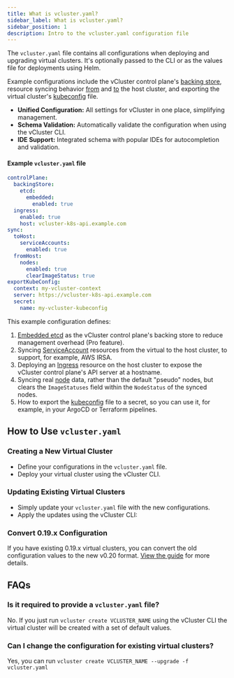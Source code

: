 ```yaml
---
title: What is vcluster.yaml?
sidebar_label: What is vcluster.yaml?
sidebar_position: 1
description: Intro to the vcluster.yaml configuration file
---
```




The `vcluster.yaml` file contains all configurations when deploying and upgrading virtual clusters. It's optionally passed to the CLI or as the values file for deployments using Helm.

Example configurations include the vCluster control plane's [backing store](../configure/vcluster-yaml/control-plane/components/backing-store/), resource syncing behavior [from](../configure/vcluster-yaml/sync/from-host/) and [to](../configure/vcluster-yaml/sync/to-host/) the host cluster, and exporting the virtual cluster's [kubeconfig](../configure/vcluster-yaml/export-kube-config) file. 

- **Unified Configuration:** All settings for vCluster in one place, simplifying management.
- **Schema Validation:** Automatically validate the configuration when using the vCluster CLI.
- **IDE Support:** Integrated schema with popular IDEs for autocompletion and validation.

#### Example `vcluster.yaml` file

```yaml
controlPlane:
  backingStore:
    etcd:
      embedded:
        enabled: true
  ingress:
    enabled: true
    host: vcluster-k8s-api.example.com
sync:
  toHost:
    serviceAccounts:
      enabled: true   
  fromHost:
    nodes:
      enabled: true
      clearImageStatus: true         
exportKubeConfig:
  context: my-vcluster-context
  server: https://vcluster-k8s-api.example.com
  secret:
    name: my-vcluster-kubeconfig      
```

This example configuration defines: 
1. [Embedded etcd](../configure/vcluster-yaml/control-plane/components/backing-store/etcd/embedded) as the vCluster control plane's backing store to reduce management overhead (Pro feature).
1. Syncing [ServiceAccount](../configure/vcluster-yaml/sync/to-host/advanced/service-accounts) resources from the virtual to the host cluster, to support, for example, AWS IRSA.
1. Deploying an [Ingress](../configure/vcluster-yaml/control-plane/deployment/ingress) resource on the host cluster to expose the vCluster control plane's API server at a hostname.
1. Syncing real [node](../configure/vcluster-yaml/sync/from-host/nodes) data, rather than the default "pseudo" nodes, but clears the `ImageStatuses` field within the `NodeStatus` of the synced nodes.
1. How to export the [kubeconfig](../configure/vcluster-yaml/export-kube-config) file to a secret, so you can use it, for example, in your ArgoCD or Terraform pipelines.

## How to Use `vcluster.yaml`
### Creating a New Virtual Cluster
- Define your configurations in the `vcluster.yaml` file.
- Deploy your virtual cluster using the vCluster CLI.

<DeployBeta2/>

### Updating Existing Virtual Clusters
- Simply update your `vcluster.yaml` file with the new configurations.
- Apply the updates using the vCluster CLI:

<DeployChangesBeta/>

### Convert 0.19.x Configuration
If you have existing 0.19.x virtual clusters, you can convert the old configuration values to the new v0.20 format. [View the guide](../reference/migrations/0-20-migration) for more details. 


## FAQs

### Is it required to provide a `vcluster.yaml` file?
No. If you just run `vcluster create VCLUSTER_NAME` using the vCluster CLI the virtual cluster will be created with a set of default values.

### Can I change the configuration for existing virtual clusters?
Yes, you can run `vcluster create VCLUSTER_NAME --upgrade -f vcluster.yaml` 